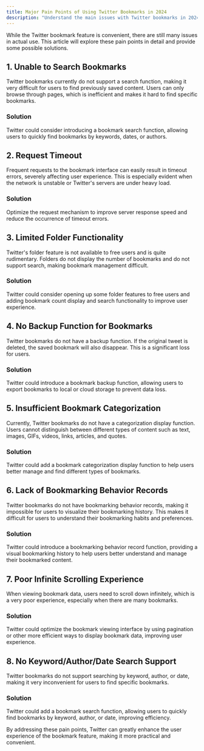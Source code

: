 ```yaml
---
title: Major Pain Points of Using Twitter Bookmarks in 2024
description: "Understand the main issues with Twitter bookmarks in 2024 and their impact on user experience."
---
```


While the Twitter bookmark feature is convenient, there are still many issues in actual use. This article will explore these pain points in detail and provide some possible solutions.

## 1. Unable to Search Bookmarks

Twitter bookmarks currently do not support a search function, making it very difficult for users to find previously saved content. Users can only browse through pages, which is inefficient and makes it hard to find specific bookmarks.

### Solution

Twitter could consider introducing a bookmark search function, allowing users to quickly find bookmarks by keywords, dates, or authors.

## 2. Request Timeout

Frequent requests to the bookmark interface can easily result in timeout errors, severely affecting user experience. This is especially evident when the network is unstable or Twitter's servers are under heavy load.

### Solution

Optimize the request mechanism to improve server response speed and reduce the occurrence of timeout errors.

## 3. Limited Folder Functionality

Twitter's folder feature is not available to free users and is quite rudimentary. Folders do not display the number of bookmarks and do not support search, making bookmark management difficult.

### Solution

Twitter could consider opening up some folder features to free users and adding bookmark count display and search functionality to improve user experience.

## 4. No Backup Function for Bookmarks

Twitter bookmarks do not have a backup function. If the original tweet is deleted, the saved bookmark will also disappear. This is a significant loss for users.

### Solution

Twitter could introduce a bookmark backup function, allowing users to export bookmarks to local or cloud storage to prevent data loss.

## 5. Insufficient Bookmark Categorization

Currently, Twitter bookmarks do not have a categorization display function. Users cannot distinguish between different types of content such as text, images, GIFs, videos, links, articles, and quotes.

### Solution

Twitter could add a bookmark categorization display function to help users better manage and find different types of bookmarks.

## 6. Lack of Bookmarking Behavior Records

Twitter bookmarks do not have bookmarking behavior records, making it impossible for users to visualize their bookmarking history. This makes it difficult for users to understand their bookmarking habits and preferences.

### Solution

Twitter could introduce a bookmarking behavior record function, providing a visual bookmarking history to help users better understand and manage their bookmarked content.

## 7. Poor Infinite Scrolling Experience

When viewing bookmark data, users need to scroll down infinitely, which is a very poor experience, especially when there are many bookmarks.

### Solution

Twitter could optimize the bookmark viewing interface by using pagination or other more efficient ways to display bookmark data, improving user experience.

## 8. No Keyword/Author/Date Search Support

Twitter bookmarks do not support searching by keyword, author, or date, making it very inconvenient for users to find specific bookmarks.

### Solution

Twitter could add a bookmark search function, allowing users to quickly find bookmarks by keyword, author, or date, improving efficiency.

By addressing these pain points, Twitter can greatly enhance the user experience of the bookmark feature, making it more practical and convenient.
